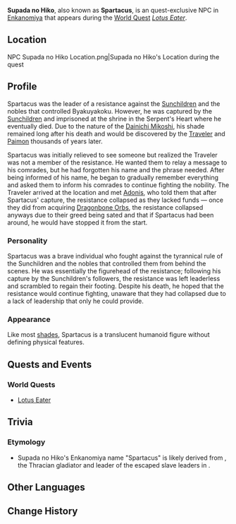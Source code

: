 {{Character Infobox
|type             = Quest NPC
|deceased         = Past
|image            = NPC Supada no Hiko.png
|realname         = Spartacus
|region           = Inazuma
|affiliation      = Enkanomiya
|affiliation2     = Shades of Tokoyo
}}
'''Supada no Hiko''', also known as '''Spartacus''', is an quest-exclusive NPC in [[Enkanomiya]] that appears during the [[World Quest]] ''[[Lotus Eater]]''.

==Location==
<gallery hideaddbutton="true" captionalign="center">
NPC Supada no Hiko Location.png|Supada no Hiko's Location during the quest
</gallery>

==Profile==
Spartacus was the leader of a resistance against the [[Sunchildren]] and the nobles that controlled Byakuyakoku. However, he was captured by the [[Sunchildren]] and imprisoned at the shrine in the Serpent's Heart where he eventually died. Due to the nature of the [[Dainichi Mikoshi]], his shade remained long after his death and would be discovered by the [[Traveler]] and [[Paimon]] thousands of years later.

Spartacus was initially relieved to see someone but realized the Traveler was not a member of the resistance. He wanted them to relay a message to his comrades, but he had forgotten his name and the phrase needed. After being informed of his name, he began to gradually remember everything and asked them to inform his comrades to continue fighting the nobility. The Traveler arrived at the location and met [[Adonis]], who told them that after Spartacus' capture, the resistance collapsed as they lacked funds &mdash; once they did from acquiring [[Dragonbone Orb]]s, the resistance collapsed anyways due to their greed being sated and that if Spartacus had been around, he would have stopped it from the start.

===Personality===
Spartacus was a brave individual who fought against the tyrannical rule of the Sunchildren and the nobles that controlled them from behind the scenes. He was essentially the figurehead of the resistance; following his capture by the Sunchildren's followers, the resistance was left leaderless and scrambled to regain their footing. Despite his death, he hoped that the resistance would continue fighting, unaware that they had collapsed due to a lack of leadership that only he could provide.

===Appearance===
Like most [[Shades of Tokoyo|shades]], Spartacus is a translucent humanoid figure without defining physical features.

==Quests and Events==
===World Quests===
* [[Lotus Eater]]

==Trivia==
===Etymology===
* Supada no Hiko's Enkanomiya name "Spartacus" is likely derived from {{w|Spartacus}}, the Thracian gladiator and leader of the escaped slave leaders in {{w|Third Servile War}}.

==Other Languages==
{{Other Languages|default_hidden=1
|en      = Supada no Hiko
|zhs     = 须婆达之彦
|zhs_rm  = Xūpódá zhī Yàn
|zht     = 須婆達之彥
|zht_rm  = Xūpódá zhī Yàn
|ja      = 須婆達の彦
|ja_rm   = Supada no Hiko
|ko      = 스파다노히코
|ko_rm   = Seupadanohiko
|es      = Supada no Hiko
|fr      = Supada no Hiko
|ru      = Супада но Хико
|th      = Supada no Hiko
|vi      = Supada no Hiko
|de      = Supada no Hiko
|id      = Supada no Hiko
|pt      = Supada no Hiko
}}

==Change History==
{{Change History|2.4}}